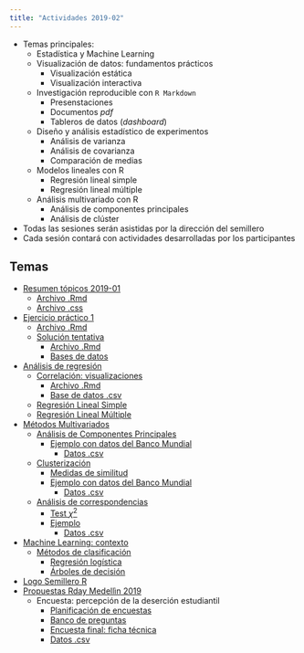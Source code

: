 ```yaml
---
title: "Actividades 2019-02"
---
```


  - Temas principales:
      - Estadística y Machine Learning
      - Visualización de datos: fundamentos prácticos
          - Visualización estática
          - Visualización interactiva
      - Investigación reproducible con `R Markdown`
          - Presenstaciones
          - Documentos *pdf*
          - Tableros de datos (*dashboard*)
      - Diseño y análisis estadístico de experimentos
          - Análisis de varianza
          - Análisis de covarianza
          - Comparación de medias
      - Modelos lineales con R
          - Regresión lineal simple
          - Regresión lineal múltiple
      - Análisis multivariado con R
          - Análisis de componentes principales
          - Análisis de clúster
  - Todas las sesiones serán asistidas por la dirección del semillero
  - Cada sesión contará con actividades desarrolladas por los participantes
  
## Temas

- [Resumen tópicos 2019-01](/Actividades/Recordatorio.html)
    - [Archivo .Rmd](https://github.com/unal-semilleroR-FacCA/unal-semilleror-facca.github.io/blob/master/Actividades/Recordatorio.Rmd)
    - [Archivo .css](https://github.com/unal-semilleroR-FacCA/unal-semilleror-facca.github.io/blob/master/Actividades/estilo_p.css)
- [Ejercicio práctico 1](/Actividades/Ejercicio1.html)
    - [Archivo .Rmd](https://github.com/unal-semilleroR-FacCA/unal-semilleror-facca.github.io/blob/master/Actividades/Ejercicio1.Rmd)
    - [Solución tentativa](https://rpubs.com/Edimer/515789)
        - [Archivo .Rmd](https://github.com/unal-semilleroR-FacCA/unal-semilleror-facca.github.io/blob/master/Actividades/Actividad1_201902.Rmd)
        - [Bases de datos](/Actividades/Datos.7z)
- [Análisis de regresión]()
    - [Correlación: visualizaciones](/Actividades/CorRLS.html)
        - [Archivo .Rmd]()
        - [Base de datos .csv](Actividades/Datos_Continentes.csv)
    - [Regresión Lineal Simple]()
    - [Regresión Lineal Múltiple]()
- [Métodos Multivariados]()
    - [Análisis de Componentes Principales]()
        - [Ejemplo con datos del Banco Mundial]()
            - [Datos .csv]()
    - [Clusterización]()
        - [Medidas de similitud]()
        - [Ejemplo con datos del Banco Mundial]()
            - [Datos .csv](Actividades/Datos_Continentes.csv)
    - [Análisis de correspondencias]()
        - [Test $\chi^2$]()
        - [Ejemplo]()
            - [Datos .csv]()
- [Machine Learning: contexto]()
    - [Métodos de clasificación]()
        - [Regresión logística]()
        - [Árboles de decisión]()
- [Logo Semillero R]()
- [Propuestas Rday Medellìn 2019]()
    - Encuesta: percepción de la deserción estudiantil
        - [Planificación de encuestas](Actividades/Encuestas.html)
        - [Banco de preguntas]()        
        - [Encuesta final: ficha técnica]()
        - [Datos .csv]()